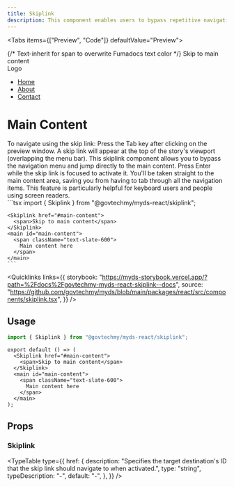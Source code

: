 ```yaml
---
title: Skiplink
description: This component enables users to bypass repetitive navigation links and jumps directly to the main content. It enhances accessibility for keyboard and screen reader users by improving navigation efficiency and is typically hidden until focused.
---
```



<Tabs items={["Preview", "Code"]} defaultValue="Preview">
  <Tab value="Preview">
    <div className="justify-center relative not-prose">
      <Skiplink href="#main-content">
        {/* Text-inherit for span to overwrite Fumadocs text color */}
        <span className="text-inherit">Skip to main content</span>
      </Skiplink>
      <nav className="h-[200px] bg-slate-800 block">
        <div className="items-center justify-between">
          <div className="text-xl font-bold">Logo</div>
          <ul className="flex gap-6">
            <li>
              <a href="#" className="text-black-700">
                <span>Home</span>
              </a>
            </li>
            <li>
              <a href="#" className="text-black-700">
                About
              </a>
            </li>
            <li>
              <a href="#" className="text-black-700">
                Contact
              </a>
            </li>
          </ul>
        </div>
      </nav>
      <main id="main-content" className="flex-1" tabIndex={-1}>
        <div className="mx-auto max-w-7xl">
          <h1 className="mb-4 text-2xl font-bold">Main Content</h1>
          <span className="text-slate-600">
            To navigate using the skip link: Press the Tab key after clicking on the preview window. A skip link will appear at the top of the story's viewport (overlapping the menu bar). This
            skiplink component allows you to bypass the navigation menu and
            jump directly to the main content. Press Enter while the skip
            link is focused to activate it. You'll be taken straight to the
            main content area, saving you from having to tab through all the
            navigation items. This feature is particularly helpful for
            keyboard users and people using screen readers.
          </span>
        </div>
      </main>
    </div>
  </Tab>
  <Tab value="Code">
    ```tsx 
    import { Skiplink } from "@govtechmy/myds-react/skiplink";

    <Skiplink href="#main-content">
      <span>Skip to main content</span>
    </Skiplink>
    <main id="main-content">
      <span className="text-slate-600">
        Main content here
      </span>
    </main>
    ```

  </Tab>
</Tabs>

<Quicklinks
  links={{
    storybook:
      "https://myds-storybook.vercel.app/?path=%2Fdocs%2Fgovtechmy-myds-react-skiplink--docs",
    source:
      "https://github.com/govtechmy/myds/blob/main/packages/react/src/components/skiplink.tsx",
  }}
/>

## Usage

```ts copy title="Import"
import { Skiplink } from "@govtechmy/myds-react/skiplink";
```

```tsx copy title="Anatomy"
export default () => (
  <Skiplink href="#main-content">
    <span>Skip to main content</span>
  </Skiplink>
  <main id="main-content">
    <span className="text-slate-600">
      Main content here
    </span>
  </main>
);
```

## Props

### Skiplink

<TypeTable
  type={{
    href: {
      description:
        "Specifies the target destination's ID that the skip link should navigate to when activated.",
      type: "string",
      typeDescription: "-",
      default: "-",
    },
  }}
/>
